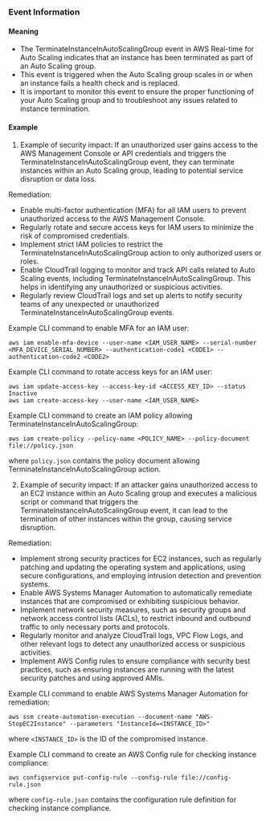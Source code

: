 
### Event Information

#### Meaning

- The TerminateInstanceInAutoScalingGroup event in AWS Real-time for Auto Scaling indicates that an instance has been terminated as part of an Auto Scaling group.
- This event is triggered when the Auto Scaling group scales in or when an instance fails a health check and is replaced.
- It is important to monitor this event to ensure the proper functioning of your Auto Scaling group and to troubleshoot any issues related to instance termination.

#### Example

1. Example of security impact: If an unauthorized user gains access to the AWS Management Console or API credentials and triggers the TerminateInstanceInAutoScalingGroup event, they can terminate instances within an Auto Scaling group, leading to potential service disruption or data loss.

Remediation:
- Enable multi-factor authentication (MFA) for all IAM users to prevent unauthorized access to the AWS Management Console.
- Regularly rotate and secure access keys for IAM users to minimize the risk of compromised credentials.
- Implement strict IAM policies to restrict the TerminateInstanceInAutoScalingGroup action to only authorized users or roles.
- Enable CloudTrail logging to monitor and track API calls related to Auto Scaling events, including TerminateInstanceInAutoScalingGroup. This helps in identifying any unauthorized or suspicious activities.
- Regularly review CloudTrail logs and set up alerts to notify security teams of any unexpected or unauthorized TerminateInstanceInAutoScalingGroup events.

Example CLI command to enable MFA for an IAM user:
```
aws iam enable-mfa-device --user-name <IAM_USER_NAME> --serial-number <MFA_DEVICE_SERIAL_NUMBER> --authentication-code1 <CODE1> --authentication-code2 <CODE2>
```

Example CLI command to rotate access keys for an IAM user:
```
aws iam update-access-key --access-key-id <ACCESS_KEY_ID> --status Inactive
aws iam create-access-key --user-name <IAM_USER_NAME>
```

Example CLI command to create an IAM policy allowing TerminateInstanceInAutoScalingGroup:
```
aws iam create-policy --policy-name <POLICY_NAME> --policy-document file://policy.json
```
where `policy.json` contains the policy document allowing TerminateInstanceInAutoScalingGroup action.

2. Example of security impact: If an attacker gains unauthorized access to an EC2 instance within an Auto Scaling group and executes a malicious script or command that triggers the TerminateInstanceInAutoScalingGroup event, it can lead to the termination of other instances within the group, causing service disruption.

Remediation:
- Implement strong security practices for EC2 instances, such as regularly patching and updating the operating system and applications, using secure configurations, and employing intrusion detection and prevention systems.
- Enable AWS Systems Manager Automation to automatically remediate instances that are compromised or exhibiting suspicious behavior.
- Implement network security measures, such as security groups and network access control lists (ACLs), to restrict inbound and outbound traffic to only necessary ports and protocols.
- Regularly monitor and analyze CloudTrail logs, VPC Flow Logs, and other relevant logs to detect any unauthorized access or suspicious activities.
- Implement AWS Config rules to ensure compliance with security best practices, such as ensuring instances are running with the latest security patches and using approved AMIs.

Example CLI command to enable AWS Systems Manager Automation for remediation:
```
aws ssm create-automation-execution --document-name "AWS-StopEC2Instance" --parameters "InstanceId=<INSTANCE_ID>"
```
where `<INSTANCE_ID>` is the ID of the compromised instance.

Example CLI command to create an AWS Config rule for checking instance compliance:
```
aws configservice put-config-rule --config-rule file://config-rule.json
```
where `config-rule.json` contains the configuration rule definition for checking instance compliance.

